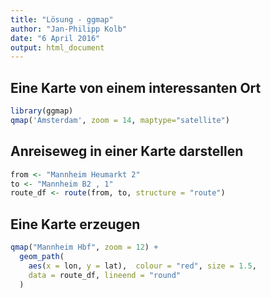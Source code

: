 ```yaml
---
title: "Lösung - ggmap"
author: "Jan-Philipp Kolb"
date: "6 April 2016"
output: html_document
---
```


## Eine Karte von einem interessanten Ort

```r
library(ggmap)
qmap('Amsterdam', zoom = 14, maptype="satellite")
```

## Anreiseweg in einer Karte darstellen

```r
from <- "Mannheim Heumarkt 2"
to <- "Mannheim B2 , 1"
route_df <- route(from, to, structure = "route")
```

## Eine Karte erzeugen

```r
qmap("Mannheim Hbf", zoom = 12) +
  geom_path(
    aes(x = lon, y = lat),  colour = "red", size = 1.5,
    data = route_df, lineend = "round"
  )
```


